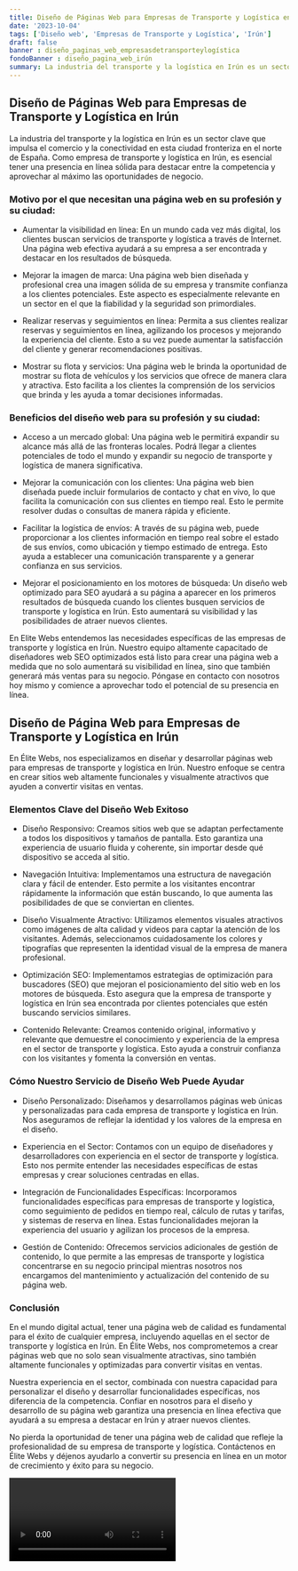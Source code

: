 ```yaml
---
title: Diseño de Páginas Web para Empresas de Transporte y Logística en Irún
date: '2023-10-04'
tags: ['Diseño web', 'Empresas de Transporte y Logística', 'Irún']
draft: false
banner : diseño_paginas_web_empresasdetransporteylogística
fondoBanner : diseño_pagina_web_irún
summary: La industria del transporte y la logística en Irún es un sector clave que impulsa el comercio y la conectividad en esta ciudad fronteriza en el norte de España. Como empresa de transporte y logística en Irún, es esencial tener una presencia en línea sólida para destacar entre la competencia y aprovechar al máximo las oportunidades de negocio.
---
```


## Diseño de Páginas Web para Empresas de Transporte y Logística en Irún

La industria del transporte y la logística en Irún es un sector clave que impulsa el comercio y la conectividad en esta ciudad fronteriza en el norte de España. Como empresa de transporte y logística en Irún, es esencial tener una presencia en línea sólida para destacar entre la competencia y aprovechar al máximo las oportunidades de negocio.

### Motivo por el que necesitan una página web en su profesión y su ciudad:

- Aumentar la visibilidad en línea: En un mundo cada vez más digital, los clientes buscan servicios de transporte y logística a través de Internet. Una página web efectiva ayudará a su empresa a ser encontrada y destacar en los resultados de búsqueda.

- Mejorar la imagen de marca: Una página web bien diseñada y profesional crea una imagen sólida de su empresa y transmite confianza a los clientes potenciales. Este aspecto es especialmente relevante en un sector en el que la fiabilidad y la seguridad son primordiales.

- Realizar reservas y seguimientos en línea: Permita a sus clientes realizar reservas y seguimientos en línea, agilizando los procesos y mejorando la experiencia del cliente. Esto a su vez puede aumentar la satisfacción del cliente y generar recomendaciones positivas.

- Mostrar su flota y servicios: Una página web le brinda la oportunidad de mostrar su flota de vehículos y los servicios que ofrece de manera clara y atractiva. Esto facilita a los clientes la comprensión de los servicios que brinda y les ayuda a tomar decisiones informadas.

### Beneficios del diseño web para su profesión y su ciudad:

- Acceso a un mercado global: Una página web le permitirá expandir su alcance más allá de las fronteras locales. Podrá llegar a clientes potenciales de todo el mundo y expandir su negocio de transporte y logística de manera significativa.

- Mejorar la comunicación con los clientes: Una página web bien diseñada puede incluir formularios de contacto y chat en vivo, lo que facilita la comunicación con sus clientes en tiempo real. Esto le permite resolver dudas o consultas de manera rápida y eficiente.

- Facilitar la logística de envíos: A través de su página web, puede proporcionar a los clientes información en tiempo real sobre el estado de sus envíos, como ubicación y tiempo estimado de entrega. Esto ayuda a establecer una comunicación transparente y a generar confianza en sus servicios.

- Mejorar el posicionamiento en los motores de búsqueda: Un diseño web optimizado para SEO ayudará a su página a aparecer en los primeros resultados de búsqueda cuando los clientes busquen servicios de transporte y logística en Irún. Esto aumentará su visibilidad y las posibilidades de atraer nuevos clientes.

En Elite Webs entendemos las necesidades específicas de las empresas de transporte y logística en Irún. Nuestro equipo altamente capacitado de diseñadores web SEO optimizados está listo para crear una página web a medida que no solo aumentará su visibilidad en línea, sino que también generará más ventas para su negocio. Póngase en contacto con nosotros hoy mismo y comience a aprovechar todo el potencial de su presencia en línea.

<GifSeo />

<Cta />

## Diseño de Página Web para Empresas de Transporte y Logística en Irún

En Élite Webs, nos especializamos en diseñar y desarrollar páginas web para empresas de transporte y logística en Irún. Nuestro enfoque se centra en crear sitios web altamente funcionales y visualmente atractivos que ayuden a convertir visitas en ventas.

### Elementos Clave del Diseño Web Exitoso

- Diseño Responsivo: Creamos sitios web que se adaptan perfectamente a todos los dispositivos y tamaños de pantalla. Esto garantiza una experiencia de usuario fluida y coherente, sin importar desde qué dispositivo se acceda al sitio.

- Navegación Intuitiva: Implementamos una estructura de navegación clara y fácil de entender. Esto permite a los visitantes encontrar rápidamente la información que están buscando, lo que aumenta las posibilidades de que se conviertan en clientes.

- Diseño Visualmente Atractivo: Utilizamos elementos visuales atractivos como imágenes de alta calidad y videos para captar la atención de los visitantes. Además, seleccionamos cuidadosamente los colores y tipografías que representen la identidad visual de la empresa de manera profesional.

- Optimización SEO: Implementamos estrategias de optimización para buscadores (SEO) que mejoran el posicionamiento del sitio web en los motores de búsqueda. Esto asegura que la empresa de transporte y logística en Irún sea encontrada por clientes potenciales que estén buscando servicios similares.

- Contenido Relevante: Creamos contenido original, informativo y relevante que demuestre el conocimiento y experiencia de la empresa en el sector de transporte y logística. Esto ayuda a construir confianza con los visitantes y fomenta la conversión en ventas.

### Cómo Nuestro Servicio de Diseño Web Puede Ayudar

- Diseño Personalizado: Diseñamos y desarrollamos páginas web únicas y personalizadas para cada empresa de transporte y logística en Irún. Nos aseguramos de reflejar la identidad y los valores de la empresa en el diseño.

- Experiencia en el Sector: Contamos con un equipo de diseñadores y desarrolladores con experiencia en el sector de transporte y logística. Esto nos permite entender las necesidades específicas de estas empresas y crear soluciones centradas en ellas.

- Integración de Funcionalidades Específicas: Incorporamos funcionalidades específicas para empresas de transporte y logística, como seguimiento de pedidos en tiempo real, cálculo de rutas y tarifas, y sistemas de reserva en línea. Estas funcionalidades mejoran la experiencia del usuario y agilizan los procesos de la empresa.

- Gestión de Contenido: Ofrecemos servicios adicionales de gestión de contenido, lo que permite a las empresas de transporte y logística concentrarse en su negocio principal mientras nosotros nos encargamos del mantenimiento y actualización del contenido de su página web.

### Conclusión

En el mundo digital actual, tener una página web de calidad es fundamental para el éxito de cualquier empresa, incluyendo aquellas en el sector de transporte y logística en Irún. En Élite Webs, nos comprometemos a crear páginas web que no solo sean visualmente atractivas, sino también altamente funcionales y optimizadas para convertir visitas en ventas.

Nuestra experiencia en el sector, combinada con nuestra capacidad para personalizar el diseño y desarrollar funcionalidades específicas, nos diferencia de la competencia. Confiar en nosotros para el diseño y desarrollo de su página web garantiza una presencia en línea efectiva que ayudará a su empresa a destacar en Irún y atraer nuevos clientes.

No pierda la oportunidad de tener una página web de calidad que refleje la profesionalidad de su empresa de transporte y logística. Contáctenos en Élite Webs y déjenos ayudarlo a convertir su presencia en línea en un motor de crecimiento y éxito para su negocio.

<Video />

<CtaBot job='Empresas de Transporte y Logística' city='Irún'/>

<Gmaps query='Irún+españa+maps' />